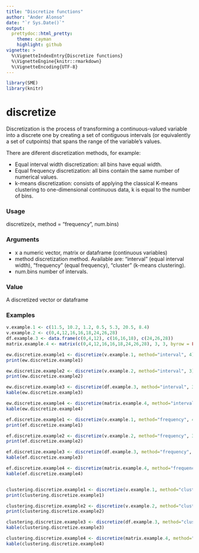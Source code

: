 ```yaml
---
title: "Discretize functions"
author: "Ander Alonso"
date: "`r Sys.Date()`"
output:
  prettydoc::html_pretty:
    theme: cayman
    highlight: github
vignette: >
  %\VignetteIndexEntry{Discretize functions}
  %\VignetteEngine{knitr::rmarkdown}
  %\VignetteEncoding{UTF-8}
---
```



```r
library(SME)
library(knitr)
```

# discretize

Discretization is the process of transforming a continuous-valued variable into a discrete one by creating a set of contiguous intervals (or equivalently a set of cutpoints) that spans the range of the variable's values. 

There are diferent discretization methods, for example:

- Equal interval width discretization: all bins have equal width.
- Equal frequency discretization: all bins contain the same number of numerical values.
- k-means discretization:  consists of applying the classical K-means clustering to one-dimensional continuous data, k is equal to the number of bins.

### Usage
discretize(x, method = "frequency", num.bins)

### Arguments
- x a numeric vector, matrix or dataframe (continuous variables)
- method discretization method. Available are: "interval" (equal interval width), "frequency" (equal frequency), "cluster" (k-means clustering).
- num.bins number of intervals.


### Value
A discretized vector or dataframe

### Examples
```r
v.example.1 <- c(11.5, 10.2, 1.2, 0.5, 5.3, 20.5, 8.4)
v.example.2 <- c(0,4,12,16,16,18,24,26,28)
df.example.3 <- data.frame(c(0,4,12), c(16,16,18), c(24,26,28))
matrix.example.4 <- matrix(c(0,4,12,16,16,18,24,26,28), 3, 3, byrow = FALSE )
```

```r
ew.discretize.example1 <- discretize(v.example.1, method="interval", 4)
print(ew.discretize.example1)

ew.discretize.example2 <- discretize(v.example.2, method="interval", 3)
print(ew.discretize.example2)

ew.discretize.example3 <- discretize(df.example.3, method="interval", 3)
kable(ew.discretize.example3)

ew.discretize.example4 <- discretize(matrix.example.4, method="interval", 2)
kable(ew.discretize.example4)

ef.discretize.example1 <- discretize(v.example.1, method="frequency", 4)
print(ef.discretize.example1)

ef.discretize.example2 <- discretize(v.example.2, method="frequency", 3)
print(ef.discretize.example2)

ef.discretize.example3 <- discretize(df.example.3, method="frequency", 3)
kable(ef.discretize.example3)

ef.discretize.example4 <- discretize(matrix.example.4, method="frequency", 2)
kable(ef.discretize.example4)


clustering.discretize.example1 <- discretize(v.example.1, method="clustering", 4)
print(clustering.discretize.example1)

clustering.discretize.example2 <- discretize(v.example.2, method="clustering", 3)
print(clustering.discretize.example2)

clustering.discretize.example3 <- discretize(df.example.3, method="clustering", 3) 
kable(clustering.discretize.example3)

clustering.discretize.example4 <- discretize(matrix.example.4, method="clustering", 2)   
kable(clustering.discretize.example4)
```


